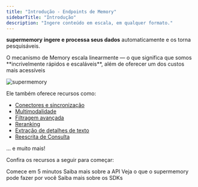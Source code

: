 ```yaml
---
title: "Introdução - Endpoints de Memory"
sidebarTitle: "Introdução"
description: "Ingere conteúdo em escala, em qualquer formato."
---
```


**supermemory** **ingere e processa seus dados** automaticamente e os torna pesquisáveis.

<Info>
  O mecanismo de Memory escala linearmente — o que significa que somos **incrivelmente rápidos e escaláveis**, além de oferecer um dos custos mais acessíveis
</Info>

![supermemory](/images/processing.png)

Ele também oferece recursos como:

* [Conectores e sincronização](/pt-BR/memory-api/connectors/)
* [Multimodalidade](/pt-BR/memory-api/features/auto-multi-modal)
* [Filtragem avançada](/pt-BR/memory-api/features/filtering)
* [Reranking](/pt-BR/memory-api/features/reranking)
* [Extração de detalhes de texto](/pt-BR/memory-api/features/content-cleaner)
* [Reescrita de Consulta](/pt-BR/memory-api/features/query-rewriting)

... e muito mais!

Confira os recursos a seguir para começar:

<CardGroup cols={2}>
  <Card title="Quickstart" icon="zap" href="/pt-BR/memory-api/overview">
    Comece em 5 minutos
  </Card>

  <Card title="API Reference" icon="unplug" href="/pt-BR/api-reference">
    Saiba mais sobre a API
  </Card>

  <Card title="Use Cases" icon="brain" href="/pt-BR/overview/use-cases">
    Veja o que o supermemory pode fazer por você
  </Card>

  <Card title="SDKs" icon="code" href="/pt-BR/memory-api/sdks/">
    Saiba mais sobre os SDKs
  </Card>
</CardGroup>